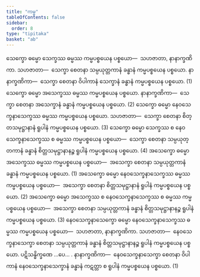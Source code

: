```yaml
---
title: "ကမ္မ"
tableOfContents: false
sidebar:
  order: 8
type: "tipitaka"
basket: "ab"
---
```



<DynamicBreadcrumb />

<Division number="59">

<Paragraph number="1816">
သေက္ခော ဓမ္မော သေက္ခဿ ဓမ္မဿ ကမ္မပစ္စယေန ပစ္စယော—  သဟဇာတာ, နာနာက္ခဏိကာ. <Emphasis>သဟဇာတာ</Emphasis>—  သေက္ခာ စေတနာ သမ္ပယုတ္တကာနံ ခန္ဓာနံ ကမ္မပစ္စယေန ပစ္စယော. <Emphasis>နာနာက္ခဏိကာ</Emphasis>—  သေက္ခာ စေတနာ ဝိပါကာနံ သေက္ခာနံ ခန္ဓာနံ ကမ္မပစ္စယေန ပစ္စယော. (1)
</Paragraph>

<Paragraph number="1817">
သေက္ခော ဓမ္မော အသေက္ခဿ ဓမ္မဿ ကမ္မပစ္စယေန ပစ္စယော. <Emphasis>နာနာက္ခဏိကာ</Emphasis>—  သေက္ခာ စေတနာ အသေက္ခာနံ ခန္ဓာနံ ကမ္မပစ္စယေန ပစ္စယော. (2)
</Paragraph>

<Paragraph number="1818">
သေက္ခော ဓမ္မော နေဝသေက္ခနာသေက္ခဿ ဓမ္မဿ ကမ္မပစ္စယေန ပစ္စယော. <Emphasis>သဟဇာတာ</Emphasis>—  သေက္ခာ စေတနာ စိတ္တသမုဋ္ဌာနာနံ ရူပါနံ ကမ္မပစ္စယေန ပစ္စယော. (3)
</Paragraph>

<Paragraph number="1819">
သေက္ခော ဓမ္မော သေက္ခဿ စ နေဝသေက္ခနာသေက္ခဿ စ ဓမ္မဿ ကမ္မပစ္စယေန ပစ္စယော—  သေက္ခာ စေတနာ သမ္ပယုတ္တကာနံ ခန္ဓာနံ စိတ္တသမုဋ္ဌာနာနဉ္စ ရူပါနံ ကမ္မပစ္စယေန ပစ္စယော. (4)
</Paragraph>

</Division>
<Division number="60">

<Paragraph number="1820">
အသေက္ခော ဓမ္မော အသေက္ခဿ ဓမ္မဿ ကမ္မပစ္စယေန ပစ္စယော—  အသေက္ခာ စေတနာ သမ္ပယုတ္တကာနံ ခန္ဓာနံ ကမ္မပစ္စယေန ပစ္စယော. (1)
</Paragraph>

<Paragraph number="1821">
အသေက္ခော ဓမ္မော နေဝသေက္ခနာသေက္ခဿ ဓမ္မဿ ကမ္မပစ္စယေန ပစ္စယော—  အသေက္ခာ စေတနာ စိတ္တသမုဋ္ဌာနာနံ ရူပါနံ ကမ္မပစ္စယေန ပစ္စယော. (2)
</Paragraph>

<Paragraph number="1822">
အသေက္ခော ဓမ္မော အသေက္ခဿ စ နေဝသေက္ခနာသေက္ခဿ စ ဓမ္မဿ ကမ္မပစ္စယေန ပစ္စယော—  အသေက္ခာ စေတနာ သမ္ပယုတ္တကာနံ ခန္ဓာနံ စိတ္တသမုဋ္ဌာနာနဉ္စ ရူပါနံ ကမ္မပစ္စယေန ပစ္စယော. (3)
</Paragraph>

</Division>
<Division number="61">

<Paragraph number="1823">
နေဝသေက္ခနာသေက္ခော ဓမ္မော နေဝသေက္ခနာသေက္ခဿ ဓမ္မဿ ကမ္မပစ္စယေန ပစ္စယော—  သဟဇာတာ, နာနာက္ခဏိကာ. <Emphasis>သဟဇာတာ</Emphasis>—  နေဝသေက္ခနာသေက္ခာ စေတနာ သမ္ပယုတ္တကာနံ ခန္ဓာနံ စိတ္တသမုဋ္ဌာနာနဉ္စ ရူပါနံ ကမ္မပစ္စယေန ပစ္စယော. ပဋိသန္ဓိက္ခဏေ …ပေ… . <Emphasis>နာနာက္ခဏိကာ</Emphasis>—  နေဝသေက္ခနာသေက္ခာ စေတနာ ဝိပါကာနံ နေဝသေက္ခနာသေက္ခာနံ ခန္ဓာနံ ကဋတ္တာ စ ရူပါနံ ကမ္မပစ္စယေန ပစ္စယော. (1)
</Paragraph>
</Division>